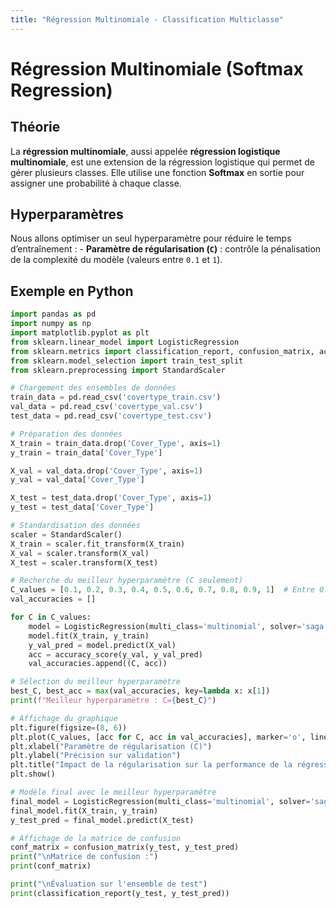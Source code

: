 ```yaml
---
title: "Régression Multinomiale - Classification Multiclasse"
---
```


# Régression Multinomiale (Softmax Regression)

## Théorie
La **régression multinomiale**, aussi appelée **régression logistique multinomiale**, est une extension de la régression logistique qui permet de gérer plusieurs classes. Elle utilise une fonction **Softmax** en sortie pour assigner une probabilité à chaque classe.

## Hyperparamètres
Nous allons optimiser un seul hyperparamètre pour réduire le temps d'entraînement :
- **Paramètre de régularisation (`C`)** : contrôle la pénalisation de la complexité du modèle (valeurs entre `0.1` et `1`).

## Exemple en Python

```python
import pandas as pd
import numpy as np
import matplotlib.pyplot as plt
from sklearn.linear_model import LogisticRegression
from sklearn.metrics import classification_report, confusion_matrix, accuracy_score
from sklearn.model_selection import train_test_split
from sklearn.preprocessing import StandardScaler

# Chargement des ensembles de données
train_data = pd.read_csv('covertype_train.csv')
val_data = pd.read_csv('covertype_val.csv')
test_data = pd.read_csv('covertype_test.csv')

# Préparation des données
X_train = train_data.drop('Cover_Type', axis=1)
y_train = train_data['Cover_Type']

X_val = val_data.drop('Cover_Type', axis=1)
y_val = val_data['Cover_Type']

X_test = test_data.drop('Cover_Type', axis=1)
y_test = test_data['Cover_Type']

# Standardisation des données
scaler = StandardScaler()
X_train = scaler.fit_transform(X_train)
X_val = scaler.transform(X_val)
X_test = scaler.transform(X_test)

# Recherche du meilleur hyperparamètre (C seulement)
C_values = [0.1, 0.2, 0.3, 0.4, 0.5, 0.6, 0.7, 0.8, 0.9, 1]  # Entre 0.1 et 1
val_accuracies = []

for C in C_values:
    model = LogisticRegression(multi_class='multinomial', solver='saga', C=C, penalty='l2', max_iter=500)
    model.fit(X_train, y_train)
    y_val_pred = model.predict(X_val)
    acc = accuracy_score(y_val, y_val_pred)
    val_accuracies.append((C, acc))

# Sélection du meilleur hyperparamètre
best_C, best_acc = max(val_accuracies, key=lambda x: x[1])
print(f"Meilleur hyperparamètre : C={best_C}")

# Affichage du graphique
plt.figure(figsize=(8, 6))
plt.plot(C_values, [acc for C, acc in val_accuracies], marker='o', linestyle='dashed')
plt.xlabel("Paramètre de régularisation (C)")
plt.ylabel("Précision sur validation")
plt.title("Impact de la régularisation sur la performance de la régression multinomiale")
plt.show()

# Modèle final avec le meilleur hyperparamètre
final_model = LogisticRegression(multi_class='multinomial', solver='saga', C=best_C, penalty='l2', max_iter=500)
final_model.fit(X_train, y_train)
y_test_pred = final_model.predict(X_test)

# Affichage de la matrice de confusion
conf_matrix = confusion_matrix(y_test, y_test_pred)
print("\nMatrice de confusion :")
print(conf_matrix)

print("\nÉvaluation sur l'ensemble de test")
print(classification_report(y_test, y_test_pred))
```
